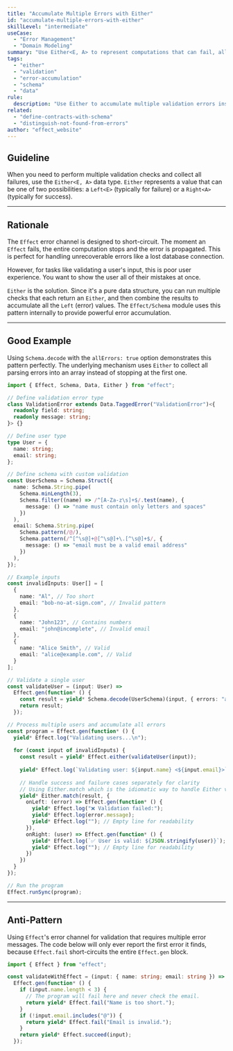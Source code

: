 ```yaml
---
title: "Accumulate Multiple Errors with Either"
id: "accumulate-multiple-errors-with-either"
skillLevel: "intermediate"
useCase:
  - "Error Management"
  - "Domain Modeling"
summary: "Use Either<E, A> to represent computations that can fail, allowing you to accumulate multiple errors instead of short-circuiting on the first one."
tags:
  - "either"
  - "validation"
  - "error-accumulation"
  - "schema"
  - "data"
rule:
  description: "Use Either to accumulate multiple validation errors instead of failing on the first one."
related:
  - "define-contracts-with-schema"
  - "distinguish-not-found-from-errors"
author: "effect_website"
---
```


## Guideline

When you need to perform multiple validation checks and collect all failures, use the ``Either<E, A>`` data type. ``Either`` represents a value that can be one of two possibilities: a ``Left<E>`` (typically for failure) or a ``Right<A>`` (typically for success).

---

## Rationale

The `Effect` error channel is designed to short-circuit. The moment an `Effect` fails, the entire computation stops and the error is propagated. This is perfect for handling unrecoverable errors like a lost database connection.

However, for tasks like validating a user's input, this is poor user experience. You want to show the user all of their mistakes at once.

`Either` is the solution. Since it's a pure data structure, you can run multiple checks that each return an `Either`, and then combine the results to accumulate all the `Left` (error) values. The `Effect/Schema` module uses this pattern internally to provide powerful error accumulation.

---

## Good Example

Using `Schema.decode` with the `allErrors: true` option demonstrates this pattern perfectly. The underlying mechanism uses `Either` to collect all parsing errors into an array instead of stopping at the first one.

````typescript
import { Effect, Schema, Data, Either } from "effect";

// Define validation error type
class ValidationError extends Data.TaggedError("ValidationError")<{
  readonly field: string;
  readonly message: string;
}> {}

// Define user type
type User = {
  name: string;
  email: string;
};

// Define schema with custom validation
const UserSchema = Schema.Struct({
  name: Schema.String.pipe(
    Schema.minLength(3),
    Schema.filter((name) => /^[A-Za-z\s]+$/.test(name), {
      message: () => "name must contain only letters and spaces"
    })
  ),
  email: Schema.String.pipe(
    Schema.pattern(/@/),
    Schema.pattern(/^[^\s@]+@[^\s@]+\.[^\s@]+$/, {
      message: () => "email must be a valid email address"
    })
  ),
});

// Example inputs
const invalidInputs: User[] = [
  {
    name: "Al", // Too short
    email: "bob-no-at-sign.com", // Invalid pattern
  },
  {
    name: "John123", // Contains numbers
    email: "john@incomplete", // Invalid email
  },
  {
    name: "Alice Smith", // Valid
    email: "alice@example.com", // Valid
  }
];

// Validate a single user
const validateUser = (input: User) =>
  Effect.gen(function* () {
    const result = yield* Schema.decode(UserSchema)(input, { errors: "all" });
    return result;
  });

// Process multiple users and accumulate all errors
const program = Effect.gen(function* () {
  yield* Effect.log("Validating users...\n");
  
  for (const input of invalidInputs) {
    const result = yield* Effect.either(validateUser(input));
    
    yield* Effect.log(`Validating user: ${input.name} <${input.email}>`);
    
    // Handle success and failure cases separately for clarity
    // Using Either.match which is the idiomatic way to handle Either values
    yield* Either.match(result, {
      onLeft: (error) => Effect.gen(function* () {
        yield* Effect.log("❌ Validation failed:");
        yield* Effect.log(error.message);
        yield* Effect.log(""); // Empty line for readability
      }),
      onRight: (user) => Effect.gen(function* () {
        yield* Effect.log(`✅ User is valid: ${JSON.stringify(user)}`);
        yield* Effect.log(""); // Empty line for readability
      })
    })
  }
});

// Run the program
Effect.runSync(program);
````

---

## Anti-Pattern

Using `Effect`'s error channel for validation that requires multiple error messages. The code below will only ever report the first error it finds, because `Effect.fail` short-circuits the entire `Effect.gen` block.

````typescript
import { Effect } from "effect";

const validateWithEffect = (input: { name: string; email: string }) =>
  Effect.gen(function* () {
    if (input.name.length < 3) {
      // The program will fail here and never check the email.
      return yield* Effect.fail("Name is too short.");
    }
    if (!input.email.includes("@")) {
      return yield* Effect.fail("Email is invalid.");
    }
    return yield* Effect.succeed(input);
  });
````
